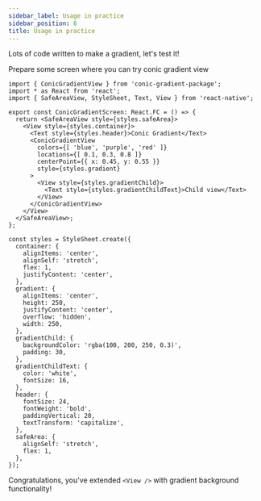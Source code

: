 ```yaml
---
sidebar_label: Usage in practice
sidebar_position: 6
title: Usage in practice
---
```



Lots of code written to make a gradient, let's test it!

Prepare some screen where you can try conic gradient view

```tsx title="ConicGradientScreen.tsx"
import { ConicGradientView } from 'conic-gradient-package';
import * as React from 'react';
import { SafeAreaView, StyleSheet, Text, View } from 'react-native';

export const ConicGradientScreen: React.FC = () => {
  return <SafeAreaView style={styles.safeArea}>
    <View style={styles.container}>
      <Text style={styles.header}>Conic Gradient</Text>
      <ConicGradientView
        colors={[ 'blue', 'purple', 'red' ]}
        locations={[ 0.1, 0.3, 0.8 ]}
        centerPoint={{ x: 0.45, y: 0.55 }}
        style={styles.gradient}
      >
        <View style={styles.gradientChild}>
          <Text style={styles.gradientChildText}>Child view</Text>
        </View>
      </ConicGradientView>
    </View>
  </SafeAreaView>;
};

const styles = StyleSheet.create({
  container: {
    alignItems: 'center',
    alignSelf: 'stretch',
    flex: 1,
    justifyContent: 'center',
  },
  gradient: {
    alignItems: 'center',
    height: 250,
    justifyContent: 'center',
    overflow: 'hidden',
    width: 250,
  },
  gradientChild: {
    backgroundColor: 'rgba(100, 200, 250, 0.3)',
    padding: 30,
  },
  gradientChildText: {
    color: 'white',
    fontSize: 16,
  },
  header: {
    fontSize: 24,
    fontWeight: 'bold',
    paddingVertical: 20,
    textTransform: 'capitalize',
  },
  safeArea: {
    alignSelf: 'stretch',
    flex: 1,
  },
});
```

<Result />

Congratulations, you've extended `<View />` with gradient background functionality!
